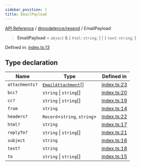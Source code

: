 ```yaml
---
sidebar_position: 1
title: EmailPayload
---
```


[API Reference](/api-reference/@modelence/resend/type-aliases/../../../index) / [@modelence/resend](/api-reference/@modelence/resend/type-aliases/../index) / EmailPayload

> **EmailPayload** = `object` & \{ `html`: `string`; \} \| \{ `text`: `string`; \}

Defined in: [index.ts:13](https://github.com/modelence/modelence/blob/72580191dccfb1a9a42664d6f05e82daf7d86019/packages/resend/src/index.ts#L13)

## Type declaration

| Name | Type | Defined in |
| ------ | ------ | ------ |
| `attachments?` | [`EmailAttachment`](/api-reference/@modelence/resend/type-aliases/EmailAttachment)[] | [index.ts:23](https://github.com/modelence/modelence/blob/72580191dccfb1a9a42664d6f05e82daf7d86019/packages/resend/src/index.ts#L23) |
| `bcc?` | `string` \| `string`[] | [index.ts:20](https://github.com/modelence/modelence/blob/72580191dccfb1a9a42664d6f05e82daf7d86019/packages/resend/src/index.ts#L20) |
| `cc?` | `string` \| `string`[] | [index.ts:19](https://github.com/modelence/modelence/blob/72580191dccfb1a9a42664d6f05e82daf7d86019/packages/resend/src/index.ts#L19) |
| `from` | `string` | [index.ts:14](https://github.com/modelence/modelence/blob/72580191dccfb1a9a42664d6f05e82daf7d86019/packages/resend/src/index.ts#L14) |
| `headers?` | `Record`\<`string`, `string`\> | [index.ts:22](https://github.com/modelence/modelence/blob/72580191dccfb1a9a42664d6f05e82daf7d86019/packages/resend/src/index.ts#L22) |
| `html?` | `string` | [index.ts:17](https://github.com/modelence/modelence/blob/72580191dccfb1a9a42664d6f05e82daf7d86019/packages/resend/src/index.ts#L17) |
| `replyTo?` | `string` \| `string`[] | [index.ts:21](https://github.com/modelence/modelence/blob/72580191dccfb1a9a42664d6f05e82daf7d86019/packages/resend/src/index.ts#L21) |
| `subject` | `string` | [index.ts:16](https://github.com/modelence/modelence/blob/72580191dccfb1a9a42664d6f05e82daf7d86019/packages/resend/src/index.ts#L16) |
| `text?` | `string` | [index.ts:18](https://github.com/modelence/modelence/blob/72580191dccfb1a9a42664d6f05e82daf7d86019/packages/resend/src/index.ts#L18) |
| `to` | `string` \| `string`[] | [index.ts:15](https://github.com/modelence/modelence/blob/72580191dccfb1a9a42664d6f05e82daf7d86019/packages/resend/src/index.ts#L15) |
